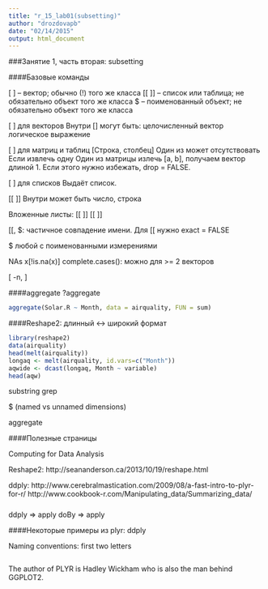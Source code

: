 ```yaml
---
title: "r_15_lab01(subsetting)"
author: "drozdovapb"
date: "02/14/2015"
output: html_document
---
```

###Занятие 1, часть вторая: subsetting


####Базовые команды

[ ] -- вектор; обычно (!) того же класса
[[ ]] -- список или таблица; не обязательно объект того же класса
$ -- поименованный объект; не обязательно объект того же класса

[ ] для векторов
Внутри [] могут быть:
целочисленный вектор
логическое выражение

[ ] для матриц и таблиц
[Строка, столбец]
Один из может отсутствовать
Если извлечь одну 
Один из матрицы излечь [a, b], получаем вектор длиной 1. Если этого нужно избежать, drop = FALSE.

[ ] для списков
Выдаёт список.

[[ ]]
Внутри может быть число, строка

Вложенные листы: [[ ]] [[ ]] 

[[, $: частичное совпадение имени. Для [[ нужно exact = FALSE


$
любой с поименованными измерениями


NAs
x[!is.na(x)]
complete.cases(): можно для >= 2 векторов

[ -n,  ]

####aggregate
?aggregate

```r
aggregate(Solar.R ~ Month, data = airquality, FUN = sum)

```



####Reshape2: длинный <-> широкий формат
```r
library(reshape2)
data(airquality)
head(melt(airquality))
longaq <- melt(airquality, id.vars=c("Month"))
aqwide <- dcast(longaq, Month ~ variable)
head(aqw)

```

substring
grep

$ (named vs unnamed dimensions)

aggregate


####Полезные страницы

Computing for Data Analysis

Reshape2: http://seananderson.ca/2013/10/19/reshape.html

ddply: http://www.cerebralmastication.com/2009/08/a-fast-intro-to-plyr-for-r/
http://www.cookbook-r.com/Manipulating_data/Summarizing_data/

#####
ddply => apply
doBy => apply


####Некоторые примеры из plyr: ddply

Naming conventions: first two letters


```r


```

The author of PLYR is Hadley Wickham who is also the man behind GGPLOT2. 

